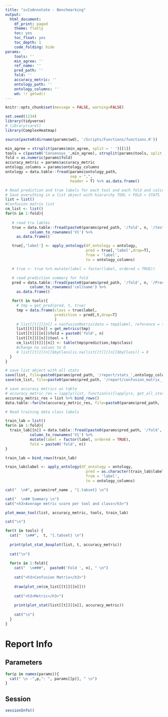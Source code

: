 ```yaml
---
title: "scCoAnnotate - Benchmarking"
output:
  html_document:
    df_print: paged
    theme: flatly
    toc: yes
    toc_float: yes
    toc_depth: 1 
    code_folding: hide
params: 
    tools: ''
    min_agree: ''
    ref_name: ''
    pred_path: ''
    fold: ''
    accuracy_metric: ''
    ontology_path: ''
    ontology_columns: ''
    wd: !r getwd()
---
```


```r
knitr::opts_chunk$set(message = FALSE, warning=FALSE)
```

```r
set.seed(1234)
library(tidyverse)
# library(caret)
library(ComplexHeatmap)

source(paste0(dirname(params$wd), '/Scripts/Functions/functions.R'))
```

```r
min_agree = strsplit(params$min_agree, split = ' ')[[1]]
tools = c(paste0('Consensus_',min_agree), strsplit(params$tools, split = ' ')[[1]])
fold = as.numeric(params$fold)
accuracy_metric = params$accuracy_metric
ontology_columns = params$ontology_columns
ontology = data.table::fread(params$ontology_path,
                             sep = ",",
                             header = T) %>% as.data.frame()
```

```r
# Read prediction and true labels for each tool and each fold and calculate confusion matrix and stats 
# Save everything in a list object with hierarchy TOOL > FOLD > STATS 
list = list()
#Confusion matrix list
cm_list <- list()
for(n in 1:fold){
   
   # read tru lables 
   true = data.table::fread(paste0(params$pred_path, '/fold', n, '/test_labels.csv'), header = T) %>%
           column_to_rownames('V1') %>% 
     as.data.frame()

   true[,'label'] <- apply_ontology(df_ontology = ontology,
                                    pred = true[,'label',drop=T],
                                    from = 'label',
                                    to = ontology_columns)

   # true <- true %>% mutate(label = factor(label, ordered = TRUE)) 

   # read prediction summary for fold
   pred = data.table::fread(paste0(params$pred_path, '/fold', n, '/Prediction_Summary_',ontology_columns,'.tsv'), header = T)%>%
           column_to_rownames('cellname') %>% 
     as.data.frame()

   for(t in tools){
     # tmp = get_pred(pred, t, true)
     tmp = data.frame(class = true$label,
                      prediction = pred[,t,drop=T]
                      )
     # list[[t]][[n]] = confusionMatrix(data = tmp$label, reference = true$label, mode = 'everything')
     list[[t]][[n]] = get_metrics(tmp)
     list[[t]][[n]]$fold = paste0('fold', n)
     list[[t]][[n]]$tool = t
     cm_list[[t]][[n]] <- table(tmp$prediction,tmp$class)
     #change na values to 0 
     # list[[t]][[n]]$byClass[is.na(list[[t]][[n]]$byClass)] = 0
  }
}

# save list object with all stats 
save(list, file=paste0(params$pred_path, '/report/stats_',ontology_columns,'.Rda'))
save(cm_list, file=paste0(params$pred_path, '/report/confusion_matrix_',ontology_columns,'.Rda'))

# save accuracy metrics as table 
# accuracy_metric_res = lapply(list, function(x){lapply(x, get_all_stats) %>% bind_rows()}) %>% bind_rows()
accuracy_metric_res = list %>% bind_rows()
data.table::fwrite(accuracy_metric_res, file=paste0(params$pred_path, '/report/metrics_',ontology_columns,'.csv'))
```

```r
# Read training data class labels 

train_lab = list()
for(n in 1:fold){
  train_lab[[n]] = data.table::fread(paste0(params$pred_path, '/fold', n, '/train_labels.csv'), header = T) %>%
           column_to_rownames('V1') %>%
           mutate(label = factor(label, ordered = TRUE),
           fold = paste0('fold', n))
}

train_lab = bind_rows(train_lab)

train_lab$label <- apply_ontology(df_ontology = ontology,
                                    pred = as.character(train_lab$label),
                                    from = 'label',
                                    to = ontology_columns)
```

```r
cat("  \n#", params$ref_name , "{.tabset} \n")

cat("  \n## Summary \n")
cat("<h3>Average metric score per tool and class</h3>") 

plot_mean_tool(list, accuracy_metric, tools, train_lab)

cat("\n")

for(t in tools) {
  cat("  \n##",  t, "{.tabset} \n")
  
  print(plot_stat_boxplot(list, t, accuracy_metric))
  
  cat("\n")
  
  for(n in 1:fold){
    cat("  \n###",  paste0('Fold ', n), " \n")
    
    cat("<h3>Confusion Matrix</h3>")
    
    draw(plot_cm(cm_list[[t]][[n]]))
  
    cat("<h3>Metric</h3>")
    
    print(plot_stat(list[[t]][[n]], accuracy_metric))
    
    cat("\n")
  }
}
```

# Report Info 

## Parameters
```r
for(p in names(params)){
  cat(" \n -",p,": ", params[[p]], " \n")
}
```

## Session  

```r
sessionInfo()
```




